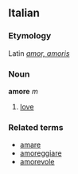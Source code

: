 ==Italian==
===Etymology===
Latin ''[[amor|amor, amoris]]''
===Noun===
'''amore''' ''m''

# [[love]]

===Related terms===
*[[amare]]
*[[amoreggiare]]
*[[amorevole]]